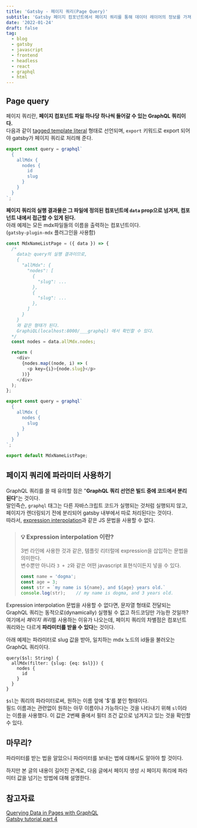 ```yaml
---
title: 'Gatsby - 페이지 쿼리(Page Query)'
subtitle: 'Gatsby 페이지 컴포넌트에서 페이지 쿼리를 통해 데이터 레이어의 정보를 가져올 수 있다.'
date: '2022-01-24'
draft: false
tag:
  - blog
  - gatsby
  - javascript
  - frontend
  - headless
  - react
  - graphql
  - html
---
```

## Page query
페이지 쿼리란, **페이지 컴포넌트 파일 하나당 하나씩 들어갈 수 있는 GraphQL 쿼리이다.**  
다음과 같이 [tagged template literal](https://developer.mozilla.org/en-US/docs/Web/JavaScript/Reference/Template_literals#tagged_templates) 형태로 선언되며, `export` 키워드로 export 되어야 gatsby가 페이지 쿼리로 처리해 준다.

```javascript
export const query = graphql`
  {
    allMdx {
      nodes {
        id
        slug
      }
    }
  }
`;
```

**페이지 쿼리의 실행 결과물은 그 파일에 정의된 컴포넌트에 `data` prop으로 넘겨져, 컴포넌트 내에서 접근할 수 있게 된다.**  
아래 예제는 모든 mdx파일들의 이름을 출력하는 컴포넌트이다.  
(`gatsby-plugin-mdx` 플러그인을 사용함)

```javascript
const MdxNameListPage = ({ data }) => {
  /*
    data는 query의 실행 결과이므로, 
    {
      "allMdx": {
        "nodes": [
          {
            "slug": ...
          },
          {
            "slug": ...
          },
        ]
      }
    }
    와 같은 형태가 된다.
    GraphiQL(localhost:8000/___graphql) 에서 확인할 수 있다.
  */
  const nodes = data.allMdx.nodes;

  return (
    <div>
      {nodes.map((node, i) => (
        <p key={i}>{node.slug}</p>
      ))}
    </div>
  );
};

export const query = graphql`
  {
    allMdx {
      nodes {
        slug
      }
    }
  }
`;

export default MdxNameListPage;
```

## 페이지 쿼리에 파라미터 사용하기

GraphQL 쿼리를 쓸 때 유의할 점은 "**GraphQL 쿼리 선언은 빌드 중에 코드에서 분리된다**"는 것이다.  
말인즉슨, `graphql` 태그는 다른 자바스크립트 코드가 실행되는 것처럼 실행되지 않고, 페이지가 렌더링되기 전에 분리되어 gatsby 내부에서 따로 처리된다는 것이다.  
따라서, [expression interpolation](https://developer.mozilla.org/en-US/docs/Web/JavaScript/Reference/Template_literals#expression_interpolation)과 같은 JS 문법을 사용할 수 없다.

> ### 💡 Expression interpolation 이란?
> 3번 라인에 사용한 것과 같은, 템플릿 리터럴에 expression을 삽입하는 문법을 의미한다.  
> 변수뿐만 아니라 `3 + 2`와 같은 어떤 javascript 표현식이든지 넣을 수 있다.
> ```javascript
> const name = 'dogma';
> const age = 3;
> const str = `my name is ${name}, and ${age} years old.`
> console.log(str);    // my name is dogma, and 3 years old.
> ```

Expression interpolation 문법을 사용할 수 없다면, 문자열 형태로 전달되는 GraphQL 쿼리는 동적으로(dynamically) 실행될 수 없고 하드코딩만 가능한 것일까?  
여기에서 *페이지 쿼리*를 사용하는 이유가 나오는데, 페이지 쿼리의 차별점은 컴포넌트 쿼리와는 다르게 **파라미터를 받을 수 있다**는 것이다.  
  
아래 예제는 파라미터로 slug 값을 받아, 일치하는 mdx 노드의 id들을 불러오는 GraphQL 쿼리이다.
```
query($sl: String) {
  allMdx(filter: {slug: {eq: $sl}}) {
    nodes {
      id
    }
  }
}
```
`$sl`는 쿼리의 파라미터로써, 원하는 이름 앞에 '$'를 붙인 형태이다.  
필드 이름과는 관련없이 원하는 아무 이름이나 가능하다는 것을 나타내기 위해 `sl`이라는 이름을 사용했다. 
이 값은 2번째 줄에서 필터 조건 값으로 넘겨지고 있는 것을 확인할 수 있다.  

## 마무리?

파라미터를 받는 법을 알았으니 파라미터를 보내는 법에 대해서도 알아야 할 것이다. 
  
하지만 본 글의 내용이 길어진 관계로, 다음 글에서 페이지 생성 시 페이지 쿼리에 파라미터 값을 넘기는 방법에 대해 설명한다.

## 참고자료

[Querying Data in Pages with GraphQL](https://www.gatsbyjs.com/docs/how-to/querying-data/page-query/)  
[Gatsby tutorial part 4](https://www.gatsbyjs.com/docs/tutorial/part-4/)
